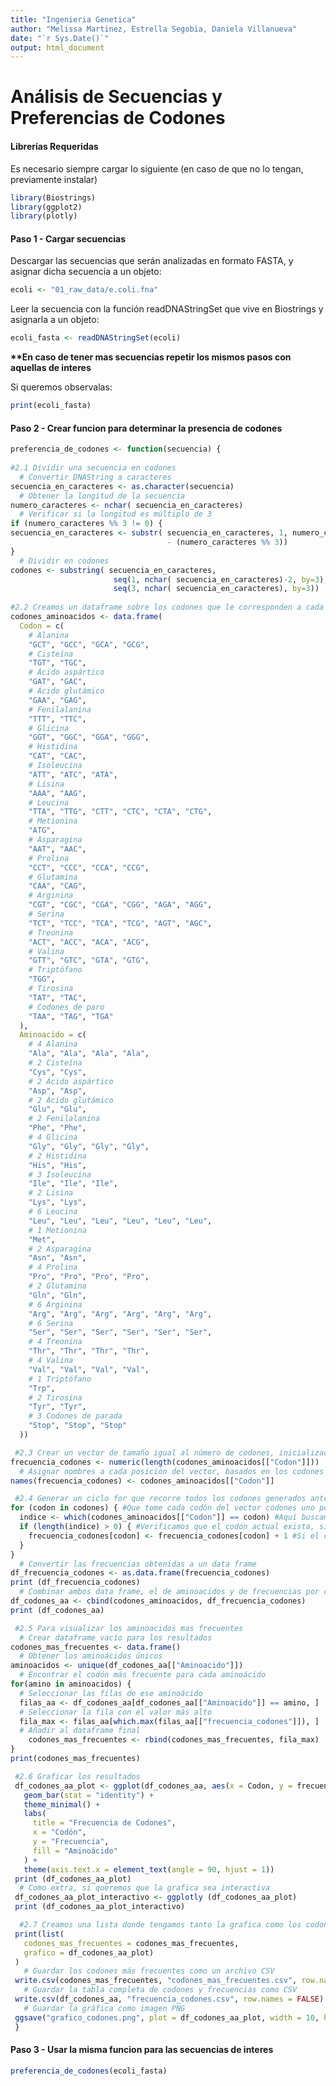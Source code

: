 ```yaml
---
title: "Ingenieria Genetica"
author: "Melissa Martinez, Estrella Segobia, Daniela Villanueva"
date: "`r Sys.Date()`"
output: html_document
---
```


# Análisis de Secuencias y Preferencias de Codones

#### Librerías Requeridas

Es necesario siempre cargar lo siguiente (en caso de que no lo tengan, previamente instalar)

```r
library(Biostrings)
library(ggplot2)
library(plotly)
```

#### Paso 1 - Cargar secuencias

Descargar las secuencias que serán analizadas en formato FASTA, y asignar dicha secuencia a un objeto:

```r
ecoli <- "01_raw_data/e.coli.fna"
```

Leer la secuencia con la función readDNAStringSet que vive en Biostrings y asignarla a un objeto:

```r
ecoli_fasta <- readDNAStringSet(ecoli)
```

**\*\*En caso de tener mas secuencias repetir los mismos pasos con aquellas de interes**

Si queremos observalas:

```r
print(ecoli_fasta)
```

#### Paso 2 - Crear funcion para determinar la presencia de codones

```r
preferencia_de_codones <- function(secuencia) {
  
#2.1 Dividir una secuencia en codones
  # Convertir DNAString a caracteres
secuencia_en_caracteres <- as.character(secuencia)
  # Obtener la longitud de la secuencia
numero_caracteres <- nchar( secuencia_en_caracteres)
  # Verificar si la longitud es múltiplo de 3
if (numero_caracteres %% 3 != 0) {
secuencia_en_caracteres <- substr( secuencia_en_caracteres, 1, numero_caracteres
                                   - (numero_caracteres %% 3))
}
  # Dividir en codones
codones <- substring( secuencia_en_caracteres, 
                       seq(1, nchar( secuencia_en_caracteres)-2, by=3),
                       seq(3, nchar( secuencia_en_caracteres), by=3))
  
#2.2 Creamos un dataframe sobre los codones que le corresponden a cada aminoacido
codones_aminoacidos <- data.frame(
  Codon = c(
    # Alanina
    "GCT", "GCC", "GCA", "GCG",
    # Cisteína
    "TGT", "TGC",
    # Ácido aspártico
    "GAT", "GAC",
    # Ácido glutámico
    "GAA", "GAG",
    # Fenilalanina
    "TTT", "TTC",
    # Glicina
    "GGT", "GGC", "GGA", "GGG",
    # Histidina
    "CAT", "CAC",
    # Isoleucina
    "ATT", "ATC", "ATA",
    # Lisina
    "AAA", "AAG",
    # Leucina
    "TTA", "TTG", "CTT", "CTC", "CTA", "CTG",
    # Metionina
    "ATG",
    # Asparagina
    "AAT", "AAC",
    # Prolina
    "CCT", "CCC", "CCA", "CCG",
    # Glutamina
    "CAA", "CAG",
    # Arginina
    "CGT", "CGC", "CGA", "CGG", "AGA", "AGG",
    # Serina
    "TCT", "TCC", "TCA", "TCG", "AGT", "AGC",
    # Treonina
    "ACT", "ACC", "ACA", "ACG",
    # Valina
    "GTT", "GTC", "GTA", "GTG",
    # Triptófano
    "TGG",
    # Tirosina
    "TAT", "TAC",
    # Codones de paro
    "TAA", "TAG", "TGA"
  ),
  Aminoacido = c(
    # 4 Alanina
    "Ala", "Ala", "Ala", "Ala",
    # 2 Cisteína
    "Cys", "Cys",
    # 2 Ácido aspártico
    "Asp", "Asp",
    # 2 Ácido glutámico
    "Glu", "Glu",
    # 2 Fenilalanina
    "Phe", "Phe",
    # 4 Glicina
    "Gly", "Gly", "Gly", "Gly",
    # 2 Histidina
    "His", "His",
    # 3 Isoleucina
    "Ile", "Ile", "Ile",
    # 2 Lisina
    "Lys", "Lys",
    # 6 Leucina
    "Leu", "Leu", "Leu", "Leu", "Leu", "Leu",
    # 1 Metionina
    "Met",
    # 2 Asparagina
    "Asn", "Asn",
    # 4 Prolina
    "Pro", "Pro", "Pro", "Pro",
    # 2 Glutamina
    "Gln", "Gln",
    # 6 Arginina
    "Arg", "Arg", "Arg", "Arg", "Arg", "Arg",
    # 6 Serina
    "Ser", "Ser", "Ser", "Ser", "Ser", "Ser",
    # 4 Treonina
    "Thr", "Thr", "Thr", "Thr",
    # 4 Valina
    "Val", "Val", "Val", "Val",
    # 1 Triptófano
    "Trp",
    # 2 Tirosina
    "Tyr", "Tyr",
    # 3 Codones de parada
    "Stop", "Stop", "Stop"
  ))  

 #2.3 Crear un vector de tamaño igual al número de codones, inicializado en 0
frecuencia_codones <- numeric(length(codones_aminoacidos[["Codon"]]))
  # Asignar nombres a cada posición del vector, basados en los codones del data frame
names(frecuencia_codones) <- codones_aminoacidos[["Codon"]]

 #2.4 Generar un ciclo for que recorre todos los codones generados anteriormente y calcular cuantas veces a parece cada uno 
for (codon in codones) { #Que tome cada codón del vector codones uno por uno 
  indice <- which(codones_aminoacidos[["Codon"]] == codon) #Aquí buscamos la posición del codón actual en el data frame codones_aminoacidos, usamos which para que devuelva la posición en la que el codon actual coincide 
  if (length(indice) > 0) { #Verificamos que el codón actual exista, si el codón no existe which devuelve un vector vacío y el length(índice) sería 0
    frecuencia_codones[codon] <- frecuencia_codones[codon] + 1 #Si el codón actual existe incrementa en 1 la frecuencia del codón en el vector frecuencia_codones
  }
}
  # Convertir las frecuencias obtenidas a un data frame 
df_frecuencia_codones <- as.data.frame(frecuencia_codones)
print (df_frecuencia_codones)
  # Combinar ambos data frame, el de aminoacidos y de frecuencias por columnas
df_codones_aa <- cbind(codones_aminoacidos, df_frecuencia_codones)
print (df_codones_aa)

 #2.5 Para visualizar los aminoacidos mas frecuentes
  # Crear dataframe vacío para los resultados
codones_mas_frecuentes <- data.frame()
  # Obtener los aminoácidos únicos
aminoacidos <- unique(df_codones_aa[["Aminoacido"]])
  # Encontrar el codón más frecuente para cada aminoácido
for(amino in aminoacidos) {
  # Seleccionar las filas de ese aminoácido
  filas_aa <- df_codones_aa[df_codones_aa[["Aminoacido"]] == amino, ]
  # Seleccionar la fila con el valor más alto
  fila_max <- filas_aa[which.max(filas_aa[["frecuencia_codones"]]), ]
  # Añadir al dataframe final
    codones_mas_frecuentes <- rbind(codones_mas_frecuentes, fila_max)
}
print(codones_mas_frecuentes)

 #2.6 Graficar los resultados
 df_codones_aa_plot <- ggplot(df_codones_aa, aes(x = Codon, y = frecuencia_codones, fill = Aminoacido)) +
   geom_bar(stat = "identity") +
   theme_minimal() +
   labs(
     title = "Frecuencia de Codones",
     x = "Codón",
     y = "Frecuencia",
     fill = "Aminoácido"
   ) + 
   theme(axis.text.x = element_text(angle = 90, hjust = 1))
 print (df_codones_aa_plot)
  # Como extra, si queremos que la grafica sea interactiva
 df_codones_aa_plot_interactivo <- ggplotly (df_codones_aa_plot)
 print (df_codones_aa_plot_interactivo)

  #2.7 Creamos una lista donde tengamos tanto la grafica como los codones mas frecuentes
 print(list(
   codones_mas_frecuentes = codones_mas_frecuentes,
   grafico = df_codones_aa_plot)
 )
   # Guardar los codones más frecuentes como un archivo CSV
 write.csv(codones_mas_frecuentes, "codones_mas_frecuentes.csv", row.names = FALSE)
   # Guardar la tabla completa de codones y frecuencias como CSV
 write.csv(df_codones_aa, "frecuencia_codones.csv", row.names = FALSE)
   # Guardar la gráfica como imagen PNG
 ggsave("grafico_codones.png", plot = df_codones_aa_plot, width = 10, height = 7, dpi = 300)
 }
```

#### Paso 3 - Usar la misma funcion para las secuencias de interes

```r
preferencia_de_codones(ecoli_fasta)
```

